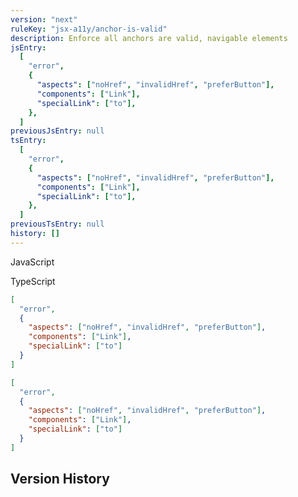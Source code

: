 ```yaml
---
version: "next"
ruleKey: "jsx-a11y/anchor-is-valid"
description: Enforce all anchors are valid, navigable elements
jsEntry:
  [
    "error",
    {
      "aspects": ["noHref", "invalidHref", "preferButton"],
      "components": ["Link"],
      "specialLink": ["to"],
    },
  ]
previousJsEntry: null
tsEntry:
  [
    "error",
    {
      "aspects": ["noHref", "invalidHref", "preferButton"],
      "components": ["Link"],
      "specialLink": ["to"],
    },
  ]
previousTsEntry: null
history: []
---
```


<Tabs defaultValue="js">

<TabsList>
  <TabsTrigger value="js">
    <div className="flex gap-2 items-center">
      <RuleLevelIcon level="error" />
      <p>JavaScript</p>
    </div>
  </TabsTrigger>
  <TabsTrigger value="ts">
    <div className="flex gap-2 items-center">
      <RuleLevelIcon ts level="error" />
      <p>TypeScript</p>
    </div>
  </TabsTrigger>
</TabsList>

<TabsContent value="js">

```json
[
  "error",
  {
    "aspects": ["noHref", "invalidHref", "preferButton"],
    "components": ["Link"],
    "specialLink": ["to"]
  }
]
```

</TabsContent>

<TabsContent value="ts">

```json
[
  "error",
  {
    "aspects": ["noHref", "invalidHref", "preferButton"],
    "components": ["Link"],
    "specialLink": ["to"]
  }
]
```

</TabsContent>

</Tabs>

## Version History

<RuleHistory ruleKey="jsx-a11y/anchor-is-valid" />
